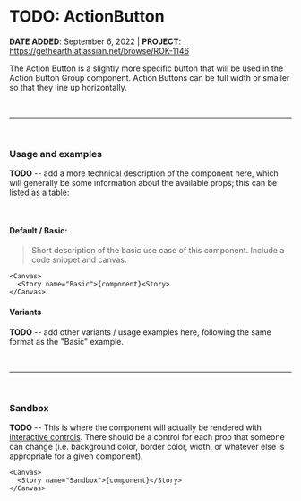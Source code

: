 
<Meta title="ActionButton" />

# TODO: ActionButton

**DATE ADDED**: September 6, 2022 | **PROJECT**: https://gethearth.atlassian.net/browse/ROK-1146

The Action Button is a slightly more specific button that will be used in the Action Button Group component.
Action Buttons can be full width or smaller so that they line up horizontally.

<br />

---

<br />

### Usage and examples

**TODO** -- add a more technical description of the component here, which will generally be some information
about the available props; this can be listed as a table:

<br />

#### Default / Basic:

> Short description of the basic use case of this component. Include a code snippet and canvas.

```
<Canvas>
  <Story name="Basic">{component}<Story>
</Canvas>
```

#### Variants

**TODO** -- add other variants / usage examples here, following the same format as the "Basic" example.

<br />

---

<br />

### Sandbox

**TODO** -- This is where the component will actually be rendered with [interactive controls](https://storybook.js.org/docs/react/essentials/controls/). There should be a control
for each prop that someone can change (i.e. background color, border color, width, or whatever else is appropriate for a given
component).

```
<Canvas>
  <Story name="Sandbox">{component}</Story>
</Canvas>
```

